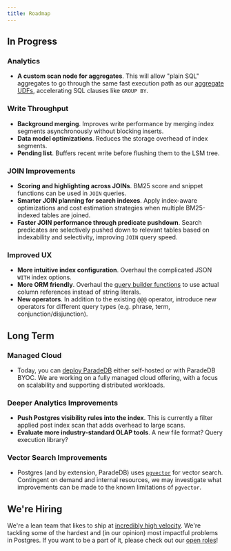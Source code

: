 ```yaml
---
title: Roadmap
---
```


## In Progress

### Analytics

- **A custom scan node for aggregates**. This will allow "plain SQL" aggregates to go through the same fast execution path as
  our [aggregate UDFs](/documentation/aggregates/tantivy), accelerating SQL clauses like `GROUP BY`.

### Write Throughput

- **Background merging**. Improves write performance by merging index segments asynchronously without blocking inserts.
- **Data model optimizations**. Reduces the storage overhead of index segments.
- **Pending list**. Buffers recent write before flushing them to the LSM tree.

### JOIN Improvements

- **Scoring and highlighting across JOINs**. BM25 score and snippet functions can be used in `JOIN` queries.
- **Smarter JOIN planning for search indexes**. Apply index-aware optimizations and cost estimation strategies when multiple BM25-indexed tables are joined.
- **Faster JOIN performance through predicate pushdown**. Search predicates are selectively pushed down to relevant tables based on indexability and selectivity, improving `JOIN` query speed.

### Improved UX

- **More intuitive index configuration**. Overhaul the complicated JSON `WITH` index options.
- **More ORM friendly**. Overhaul the [query builder functions](/documentation/advanced/overview) to use actual column references instead of string literals.
- **New operators**. In addition to the existing `@@@` operator, introduce new operators for different query types (e.g. phrase, term, conjunction/disjunction).

## Long Term

### Managed Cloud

- Today, you can [deploy ParadeDB](/deploy/overview) either self-hosted or with ParadeDB BYOC. We are working on a fully managed cloud offering,
  with a focus on scalability and supporting distributed workloads.

### Deeper Analytics Improvements

- **Push Postgres visibility rules into the index**. This is currently a filter applied post index scan that adds overhead to large scans.
- **Evaluate more industry-standard OLAP tools**. A new file format? Query execution library?

### Vector Search Improvements

- Postgres (and by extension, ParadeDB) uses [`pgvector`](/https://github.com/pgvector/pgvector) for vector search. Contingent on demand and internal resources, we may
  investigate what improvements can be made to the known limitations of `pgvector`.

## We're Hiring

We're a lean team that likes to ship at [incredibly high velocity](https://github.com/paradedb/paradedb/releases).
We're tackling some of the hardest and (in our opinion) most impactful problems in Postgres. If you want to be a part of it,
please check out our [open roles](https://paradedb.notion.site)!

